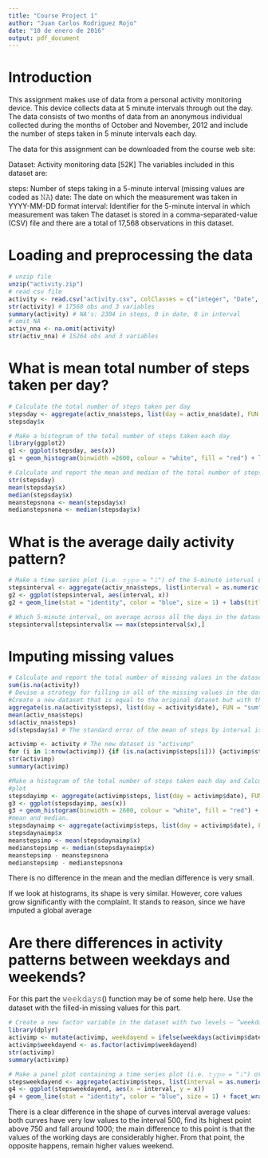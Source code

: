 ```yaml
---
title: "Course Project 1"
author: "Juan Carlos Rodriguez Rojo"
date: "10 de enero de 2016"
output: pdf_document
---
```

# Introduction

This assignment makes use of data from a personal activity monitoring device. This device collects data at 5 minute intervals through out the day. The data consists of two months of data from an anonymous individual collected during the months of October and November, 2012 and include the number of steps taken in 5 minute intervals each day.

The data for this assignment can be downloaded from the course web site:

Dataset: Activity monitoring data [52K]
The variables included in this dataset are:

steps: Number of steps taking in a 5-minute interval (missing values are coded as 𝙽𝙰)
date: The date on which the measurement was taken in YYYY-MM-DD format
interval: Identifier for the 5-minute interval in which measurement was taken
The dataset is stored in a comma-separated-value (CSV) file and there are a total of 17,568 observations in this dataset.

# Loading and preprocessing the data


```r
# unzip file
unzip("activity.zip")
# read csv file
activity <- read.csv("activity.csv", colClasses = c("integer", "Date", "factor"))
str(activity) # 17568 obs and 3 variables
summary(activity) # NA's: 2304 in steps, 0 in date, 0 in interval
# omit NA
activ_nna <- na.omit(activity)
str(activ_nna) # 15264 obs and 3 variables
```

# What is mean total number of steps taken per day?

```r
# Calculate the total number of steps taken per day
stepsday <- aggregate(activ_nna$steps, list(day = activ_nna$date), FUN = "sum")
stepsday$x

# Make a histogram of the total number of steps taken each day
library(ggplot2)
g1 <- ggplot(stepsday, aes(x))
g1 + geom_histogram(binwidth =2600, colour = "white", fill = "red") + labs(title = "TOTAL NUMBER OF STEPS TAKEN EACH DAY", x = "Steps per day", y = "Frequency")

# Calculate and report the mean and median of the total number of steps taken per day.
str(stepsday)
mean(stepsday$x)
median(stepsday$x)
meanstepsnona <- mean(stepsday$x)
medianstepsnona <- median(stepsday$x)
```

# What is the average daily activity pattern?

```r
# Make a time series plot (i.e. 𝚝𝚢𝚙𝚎 = "𝚕") of the 5-minute interval (x-axis) and the average number of steps taken, averaged across all days (y-axis)
stepsinterval <- aggregate(activ_nna$steps, list(interval = as.numeric(as.character(activ_nna$interval))), FUN = "mean" )
g2 <- ggplot(stepsinterval, aes(interval, x))
g2 + geom_line(stat = "identity", color = "blue", size = 1) + labs(title = "TIME SERIES PLOT OF THE 5-MINUTE INTERVAL", x = "Interval (5-minute)", y = "Average number of steps taken")

# Which 5-minute interval, on average across all the days in the dataset, contains the maximum number of steps?
stepsinterval[stepsinterval$x == max(stepsinterval$x),]
```

# Imputing missing values

```r
# Calculate and report the total number of missing values in the dataset (i.e. the total number of rows with 𝙽𝙰s)
sum(is.na(activity))
# Devise a strategy for filling in all of the missing values in the dataset. The strategy does not need to be sophisticated. For example, you could use the mean/median for that day, or the mean for that 5-minute interval, etc.
#Create a new dataset that is equal to the original dataset but with the missing data filled in.
aggregate(is.na(activity$steps), list(day = activity$date), FUN = "sum") #We see that missing values are concentrated on some days and on those days all steps are lost.
mean(activ_nna$steps)
sd(activ_nna$steps)
sd(stepsday$x) # The standard error of the mean of steps by interval is large. It would be good to find a more refined way to resolve the complaint. As you can see in the last exercise, there are significant differences between weekends and weekdays and there are also significant differences along every day. This would allow a better allocation, but let's simplify, as suggested by the approach of the exercise, imputing the average of the 5-minute intervals.

activimp <- activity # The new dataset is "activimp"
for (i in 1:nrow(activimp)) {if (is.na(activimp$steps[i])) {activimp$steps[i] = stepsinterval[which(activimp$interval[i] == stepsinterval$interval), ]$x}}
str(activimp)
summary(activimp)

#Make a histogram of the total number of steps taken each day and Calculate and report the mean and median total number of steps taken per day. Do these values differ from the estimates from the first part of the assignment? What is the impact of imputing missing data on the estimates of the total daily number of steps?
#plot
stepsdayimp <- aggregate(activimp$steps, list(day = activimp$date), FUN = "sum")
g3 <- ggplot(stepsdayimp, aes(x))
g3 + geom_histogram(binwidth = 2600, colour = "white", fill = "red") + labs(title = "TOTAL NUMBER OF STEPS TAKEN EACH DAY, NA IMPUTED", x = "Steps per day", y = "Frequency")
#mean and median.
stepsdaynaimp <- aggregate(activimp$steps, list(day = activimp$date), FUN = "sum")
stepsdaynaimp$x
meanstepsimp <- mean(stepsdaynaimp$x)
medianstepsimp <- median(stepsdaynaimp$x)
meanstepsimp - meanstepsnona
medianstepsimp - medianstepsnona
```

There is no difference in the mean and the median difference is very small.

If we look at histograms, its shape is very similar. However, core values grow significantly with the complaint. It stands to reason, since we have imputed a global average

# Are there differences in activity patterns between weekdays and weekends?
For this part the 𝚠𝚎𝚎𝚔𝚍𝚊𝚢𝚜() function may be of some help here. Use the dataset with the filled-in missing values for this part.

```r
# Create a new factor variable in the dataset with two levels – “weekday” and “weekend” indicating whether a given date is a weekday or weekend day.
library(dplyr)
activimp <- mutate(activimp, weekdayend = ifelse(weekdays(activimp$date) == "sábado" | weekdays(activimp$date) == "domingo", "Weekend", "Weekday"))
activimp$weekdayend <- as.factor(activimp$weekdayend)
str(activimp)
summary(activimp)

# Make a panel plot containing a time series plot (i.e. 𝚝𝚢𝚙𝚎 = "𝚕") of the 5-minute interval (x-axis) and the average number of steps taken, averaged across all weekday days or weekend days (y-axis). See the README file in the GitHub repository to see an example of what this plot should look like using simulated data.
stepsweekdayend <- aggregate(activimp$steps, list(interval = as.numeric(as.character(activimp$interval)), weekdayend = activimp$weekdayend), FUN = "mean")
g4 <- ggplot(stepsweekdayend, aes(x = interval, y = x))
g4 + geom_line(stat = "identity", color = "blue", size = 1) + facet_wrap(~weekdayend, ncol = 2, nrow = 1) + labs(title = "DIFFERENCES IN ACTIVITY PATTERNS BETWEEN WEEKDAYS AND WEEKENDS", x = "Intervals", y = "Average number of steps")
```

There is a clear difference in the shape of curves interval average values: both curves have very low values to the interval 500, find its highest point above 750 and fall around 1000; the main difference to this point is that the values of the working days are considerably higher. From that point, the opposite happens, remain higher values weekend.

